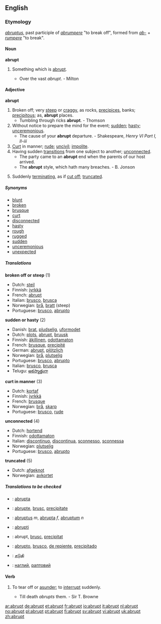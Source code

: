 ==English==

===Etymology===
{{L.}} ''[[abruptus]]'', past participle of ''[[abrumpere]]'' "to break off", formed from ''[[ab-]]'' + ''[[rumpere]]'' "to break".

====Noun====
'''abrupt'''
# {{poetic}} Something which is [[#Adjective|abrupt]].
#* Over the vast ''abrupt''. - Milton

====Adjective====
'''abrupt'''
# Broken off; very [[steep]] or [[craggy]], as rocks, [[precipices]], banks; [[precipitous]]; as, '''abrupt''' places.
#* Tumbling through ricks '''abrupt'''. - Thomson
# Without notice to prepare the mind for the event; [[sudden]]; [[hasty]]; [[unceremonious]].
#* The cause of your '''abrupt''' departure. - Shakespeare, ''Henry VI Part I, II-iii''
# [[curt|Curt]] in manner; [[rude]]; [[uncivil]]; [[impolite]].
# Having sudden [[transitions]] from one subject to another; [[unconnected]].
#* The party came to an '''abrupt''' end when the parents of our host arrived.
#* The '''abrupt''' style, which hath many breaches. - B. Jonson
# {{botany}} Suddenly [[terminating]], as if [[cut off]]; [[truncate]]d.

=====Synonyms=====
* [[blunt]]
* [[broken]]
* [[brusque]]
* [[curt]]
* [[disconnected]]
* [[hasty]]
* [[rough]]
* [[rugged]]
* [[sudden]]
* [[unceremonious]]
* [[unexpected]]

=====Translations=====
'''broken off or steep''' (1)
{{top}}
*Dutch: [[steil]]
*Finnish: [[jyrkkä]]
*French: [[abrupt#French|abrupt]]
*Italian: [[brusco]], [[brusca]]
*Norwegian: [[brå]], [[bratt]] (steep)
*Portuguese: [[brusco]], [[abrupto]]
{{bottom}}

'''sudden or hasty''' (2)
{{top}}
*Danish: [[brat]], [[pludselig]], [[uformodet]]
*Dutch: [[plots]], [[#Dutch|abrupt]], [[bruusk]]
*Finnish: [[äkillinen]], [[odottamaton]]
*French: [[brusque]], [[precipité]]
*German: [[abrupt]], [[plötzlich]]
*Norwegian: [[brå]], [[plutselig]]
*Portuguese: [[brusco]], [[abrupto]]
*Italian: [[brusco]], [[brusca]]
*Telugu: [[అకస్మాత్తుగా]]
{{bottom}}

'''curt in manner''' (3)
{{top}}
* Dutch: [[kortaf]]
*Finnish: [[jyrkkä]]
*French: [[brusque]]
*Norwegian: [[brå]], [[skarp]]
*Portuguese: [[brusco]], [[rude]]
{{bottom}}

'''unconnected''' (4)
{{top}}
*Dutch: [[hortend]]
*Finnish: [[odottamaton]]
*Italian: [[discontinuo]], [[discontinua]], [[sconnesso]], [[sconnessa]]
*Norwegian: [[plutselig]]
*Portuguese: [[brusco]], [[abrupto]]
{{bottom}}

'''truncated''' (5)
{{top}}
*Dutch: [[afgeknot]]
*Norwegian: [[avkortet]]
{{bottom}}

=====Translations to be checked=====
{{checktrans}}
*{{ttbc|Ido}}: [[abrupta]]
*{{ttbc|Interlingua}}: [[abrupte]], [[brusc]], [[precipitate]]
*{{ttbc|Latin}}: [[abruptus]] ''m'', [[abrupta]] ''f'', [[abruptum]] ''n''
*{{ttbc|Novial}}: [[abrupti]]
*{{ttbc|Romanian}}: abrupt, [[brusc]], [[precipitat]]
*{{ttbc|Spanish}}: [[abrupto]], [[brusco]], [[de repiente]], [[precipitado]]
*{{ttbc|Tamil}}: [[சடுதி]]
*{{ttbc|Ukrainian}}: [[наглий]], [[раптовий]]

====Verb====
{{en-verb}}
# {{transitive}} To tear off or [[asunder]]; to [[interrupt]] suddenly.
#* Till death ''abrupts'' them. - Sir T. Browne

[[ar:abrupt]]
[[de:abrupt]]
[[et:abrupt]]
[[fr:abrupt]]
[[io:abrupt]]
[[it:abrupt]]
[[nl:abrupt]]
[[no:abrupt]]
[[pl:abrupt]]
[[pt:abrupt]]
[[fi:abrupt]]
[[sv:abrupt]]
[[vi:abrupt]]
[[uk:abrupt]]
[[zh:abrupt]]